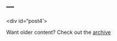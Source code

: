 ---
---

<script>
  $(document).ready(function(){
  
  $("#post1").load("../posts/statsvsdata.html div.main-container",
    function(){
      $("#post1").find(".navbar").remove();
    });
  
  $("#post2").load("../posts/beamerPresentations.html div.main-container",
    function(){
      $("#post2").find(".navbar").remove();
    });
  
  $("#post3").load("../posts/startRMarkdown.html div.main-container",
    function(){
      $("#post3").find(".navbar").remove();
    });
  
  $("#post4").load("../posts/knitEnginePost.html div.main-container",
    function(){
      $("#post4").find(".navbar").remove();
    });
  
});
</script>

<div id='post1'></div>
<div id='post2'></div>
<div id='post3'></div>
<div id="post4'></div>

Want older content? Check out the [archive](posts/archive.html)